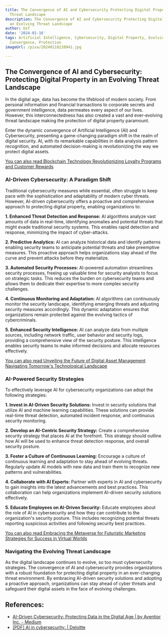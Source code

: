 ```yaml
---
title: The Convergence of AI and Cybersecurity Protecting Digital Property in an Evolving
  Threat Landscape
description: The Convergence of AI and Cybersecurity Protecting Digital Property in
  an Evolving Threat Landscape
author: Usf
date: '2024-01-16'
tags: Artificial Intelligence, Cybersecurity, Digital Property, Evolving Threat Landscape,
  Convergence, Protection
imageUrl: /pixa/20240118220941.jpg

---
```

## The Convergence of AI and Cybersecurity: Protecting Digital Property in an Evolving Threat Landscape

In the digital age, data has become the lifeblood  of modern society. From personal information and financial transactions to corporate secrets and government intelligence, data permeates every  aspect of our lives. However, this interconnectedness has also created a vast and ever-evolving  threat landscape making the protection  of digital property paramount.

Enter the dynamic convergence of Artificial Intelligence (AI) and Cybersecurity, presenting a game-changing paradigm shift in the realm of digital security. AI, with  its  remarkable capabilities in data analysis pattern recognition, and automated decision-making is revolutionizing  the way we protect digital assets.

[You can also read Blockchain Technology Revolutionizing Loyalty Programs and Customer Rewards](Blockchain%20Technology%20Revolutionizing%20Loyalty%20Programs%20and%20Customer%20Rewards)


### AI-Driven Cybersecurity: A Paradigm Shift

Traditional cybersecurity measures while essential, often struggle to keep pace with the sophistication and  adaptability of modern cyber threats.  However, AI-driven cybersecurity  offers  a proactive and comprehensive approach to protecting digital property,  enabling organizations to:

**1. Enhanced Threat Detection  and Response:**
AI algorithms analyze vast amounts of data  in real-time, identifying anomalies and potential threats that might evade traditional security systems. This  enables rapid detection and response, minimizing the impact of  cyber-attacks.

**2. Predictive  Analytics:**
AI can analyze historical  data and identify patterns  enabling security teams to anticipate potential threats  and take preemptive measures. This proactive approach helps organizations stay ahead of the curve and prevent attacks before they materialize.

**3.  Automated Security Processes:**
AI-powered automation streamlines security processes, freeing up valuable time for security analysts to focus on strategic tasks. This reduces the  burden  on cybersecurity teams and allows them to dedicate their expertise to more complex  security challenges.

**4. Continuous Monitoring and  Adaptation:**
AI algorithms  can continuously monitor the security landscape,  identifying emerging  threats and adjusting security measures accordingly. This dynamic adaptation ensures that organizations remain protected against  the evolving tactics of cybercriminals.

**5. Enhanced Security Intelligence:**
AI can analyze data from multiple sources, including network traffic, user behavior and security logs, providing a comprehensive view  of the security posture. This intelligence enables security teams to make informed decisions and allocate  resources effectively.

[You can also read Unveiling the Future  of Digital Asset Management Navigating Tomorrow's Technological Landscape](Unveiling%20the%20Future%20of%20Digital%20Asset%20Management%20Navigating%20Tomorrow%27s%20Technological%20Landscape)


### AI-Powered  Security Strategies

To effectively leverage AI for cybersecurity organizations can adopt the following strategies:

**1. Invest in AI-Driven Security Solutions:**
Invest in security solutions that utilize AI and machine learning capabilities. These solutions can provide real-time threat detection, automated incident response, and continuous security monitoring.

**2. Develop an AI-Centric Security  Strategy:**
Create a comprehensive security strategy that places AI at the forefront. This strategy should outline how  AI will be  used to enhance threat detection response, and overall security posture.

**3. Foster a Culture of Continuous Learning:**
Encourage a culture  of continuous learning and adaptation to stay ahead of evolving threats. Regularly update AI models with new data and train them  to recognize new patterns and vulnerabilities.

**4. Collaborate with AI Experts:**
Partner with experts in AI and cybersecurity to gain  insights into the  latest advancements and best practices. This collaboration can help organizations implement AI-driven  security solutions  effectively.

**5. Educate Employees on  AI-Driven Security:**
Educate employees about the role of AI in  cybersecurity and how they  can contribute to the organization's  security posture. This includes recognizing potential threats reporting suspicious activities and following  security  best practices.

[You can also read Embracing the  Metaverse for Futuristic Marketing  Strategies for Success in Virtual Worlds](Embracing%20the%20Metaverse%20for%20Futuristic%20Marketing%20Strategies%20for%20Success%20in%20Virtual%20Worlds)


### Navigating  the Evolving Threat Landscape

As the digital landscape continues to evolve,  so too must cybersecurity strategies. The convergence  of  AI and cybersecurity provides organizations with a robust foundation  for protecting digital  property in an ever-changing threat environment. By embracing AI-driven security  solutions and adopting a proactive approach, organizations  can stay ahead of cyber threats  and safeguard their digital assets in the face  of evolving challenges.

## References:
- [AI-Driven Cybersecurity: Protecting Data in the Digital Age | by Aventior Inc. - Medium](https://medium.com/@info-957/ai-driven-cybersecurity-protecting-data-in-the-digital-age-db43ed95cb3c)
- [[PDF] AI in cybersecurity: | Deloitte](https://www2.deloitte.com/content/dam/Deloitte/xe/Documents/About-Deloitte/mepovdocuments/me-pov-issue-42/ai-in-cybersecurity_mepov.pdf)
